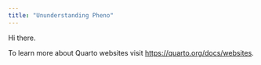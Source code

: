 ```yaml
---
title: "Ununderstanding Pheno"
---
```


Hi there. 

To learn more about Quarto websites visit <https://quarto.org/docs/websites>.
